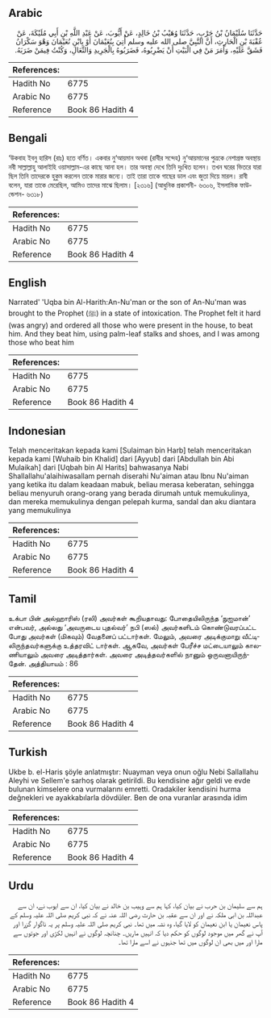 ## Arabic


<div dir="rtl" lang="ar" style={{fontSize:'larger',backgroundColor:'#f8f9fa',padding:20}}>
حَدَّثَنَا سُلَيْمَانُ بْنُ حَرْبٍ، حَدَّثَنَا وُهَيْبُ بْنُ خَالِدٍ، عَنْ أَيُّوبَ، عَنْ عَبْدِ اللَّهِ بْنِ أَبِي مُلَيْكَةَ، عَنْ عُقْبَةَ بْنِ الْحَارِثِ، أَنَّ النَّبِيَّ صلى الله عليه وسلم أُتِيَ بِنُعَيْمَانَ أَوْ بِابْنِ نُعَيْمَانَ وَهْوَ سَكْرَانُ فَشَقَّ عَلَيْهِ، وَأَمَرَ مَنْ فِي الْبَيْتِ أَنْ يَضْرِبُوهُ، فَضَرَبُوهُ بِالْجَرِيدِ وَالنِّعَالِ، وَكُنْتُ فِيمَنْ ضَرَبَهُ‏.‏
</div>
<div style={{backgroundColor:'#f8f9fa',padding:20, marginBottom: 10}}><table> <thead> <tr> <th>References:</th> <th></th> </tr> </thead> <tbody><tr><td>Hadith No</td><td>6775</td></tr><tr><td>Arabic No</td><td>6775</td></tr><tr><td>Reference</td><td>Book 86 Hadith 4</td></tr></tbody></table></div>

## Bengali


<div dir="ltr" lang="bn" style={{fontSize:'larger',backgroundColor:'#f8f9fa',padding:20}}>
‘উকবাহ ইবনু হারিস (রাঃ) হতে বর্ণিত। একবার নু‘আয়মান অথবা (রাবীর সন্দেহ) নু‘আয়মানের পুত্রকে নেশাগ্রস্ত অবস্থায় নবী সাল্লাল্লাহু আলাইহি ওয়াসাল্লাম-এর কাছে আনা হল। তার অবস্থা দেখে তিনি দুঃখিত হলেন। তখন ঘরের ভিতরে যারা ছিল তিনি তাদেরকে হুকুম করলেন তাকে মারার জন্যে। তাই তারা তাকে গাছের ডাল এবং জুতা দিয়ে মারল। রাবী বলেন, যারা তাকে মেরেছিল, আমিও তাদের মাঝে ছিলাম। [২৩১৬] (আধুনিক প্রকাশনী- ৬৩০৬, ইসলামিক ফাউন্ডেশন- ৬৩১৮)
</div>
<div style={{backgroundColor:'#f8f9fa',padding:20, marginBottom: 10}}><table> <thead> <tr> <th>References:</th> <th></th> </tr> </thead> <tbody><tr><td>Hadith No</td><td>6775</td></tr><tr><td>Arabic No</td><td>6775</td></tr><tr><td>Reference</td><td>Book 86 Hadith 4</td></tr></tbody></table></div>

## English


<div dir="ltr" lang="en" style={{fontSize:'larger',backgroundColor:'#f8f9fa',padding:20}}>
Narrated' 'Uqba bin Al-Harith:An-Nu'man or the son of An-Nu'man was brought to the Prophet (ﷺ) in a state of intoxication. The Prophet felt it hard (was angry) and ordered all those who were present in the house, to beat him. And they beat him, using palm-leaf stalks and shoes, and I was among those who beat him
</div>
<div style={{backgroundColor:'#f8f9fa',padding:20, marginBottom: 10}}><table> <thead> <tr> <th>References:</th> <th></th> </tr> </thead> <tbody><tr><td>Hadith No</td><td>6775</td></tr><tr><td>Arabic No</td><td>6775</td></tr><tr><td>Reference</td><td>Book 86 Hadith 4</td></tr></tbody></table></div>

## Indonesian


<div dir="ltr" lang="id" style={{fontSize:'larger',backgroundColor:'#f8f9fa',padding:20}}>
Telah menceritakan kepada kami [Sulaiman bin Harb] telah menceritakan kepada kami [Wuhaib bin Khalid] dari [Ayyub] dari [Abdullah bin Abi Mulaikah] dari [Uqbah bin Al Harits] bahwasanya Nabi Shallallahu'alaihiwasallam pernah diserahi Nu'aiman atau Ibnu Nu'aiman yang ketika itu dalam keadaan mabuk, beliau merasa keberatan, sehingga beliau menyuruh orang-orang yang berada dirumah untuk memukulinya, dan mereka memukulinya dengan pelepah kurma, sandal dan aku diantara yang memukulinya
</div>
<div style={{backgroundColor:'#f8f9fa',padding:20, marginBottom: 10}}><table> <thead> <tr> <th>References:</th> <th></th> </tr> </thead> <tbody><tr><td>Hadith No</td><td>6775</td></tr><tr><td>Arabic No</td><td>6775</td></tr><tr><td>Reference</td><td>Book 86 Hadith 4</td></tr></tbody></table></div>

## Tamil


<div dir="ltr" lang="ta" style={{fontSize:'larger',backgroundColor:'#f8f9fa',padding:20}}>
உக்பா பின் அல்ஹாரிஸ் (ரலி) அவர்கள் கூறியதாவது: போதையிலிருந்த ‘நுஐமான்’ என்பவர், அல்லது ‘அவருடைய புதல்வர்’ நபி (ஸல்) அவர்களிடம் கொண்டுவரப்பட்ட போது அவர்கள் (மிகவும்) வேதனைப் பட்டார்கள். மேலும், அவரை அடிக்குமாறு வீட்டிலிருந்தவர்களுக்கு உத்தரவிட் டார்கள். ஆகவே, அவர்கள் பேரீச்ச மட்டையாலும் காலணியாலும் அவரை அடித்தார்கள். அவரை அடித்தவர்களில் நானும் ஒருவனாயிருந்தேன். அத்தியாயம் : 86
</div>
<div style={{backgroundColor:'#f8f9fa',padding:20, marginBottom: 10}}><table> <thead> <tr> <th>References:</th> <th></th> </tr> </thead> <tbody><tr><td>Hadith No</td><td>6775</td></tr><tr><td>Arabic No</td><td>6775</td></tr><tr><td>Reference</td><td>Book 86 Hadith 4</td></tr></tbody></table></div>

## Turkish


<div dir="ltr" lang="tr" style={{fontSize:'larger',backgroundColor:'#f8f9fa',padding:20}}>
Ukbe b. el-Haris şöyle anlatmıştır: Nuayman veya onun oğlu Nebi Sallallahu Aleyhi ve Sellem'e sarhoş olarak getirildi. Bu kendisine ağır geldi ve evde bulunan kimselere ona vurmalarını emretti. Oradakiler kendisini hurma değnekleri ve ayakkabılarla dövdüler. Ben de ona vuranlar arasında idim
</div>
<div style={{backgroundColor:'#f8f9fa',padding:20, marginBottom: 10}}><table> <thead> <tr> <th>References:</th> <th></th> </tr> </thead> <tbody><tr><td>Hadith No</td><td>6775</td></tr><tr><td>Arabic No</td><td>6775</td></tr><tr><td>Reference</td><td>Book 86 Hadith 4</td></tr></tbody></table></div>

## Urdu


<div dir="rtl" lang="ur" style={{fontSize:'larger',backgroundColor:'#f8f9fa',padding:20}}>
ہم سے سلیمان بن حرب نے بیان کیا، کہا ہم سے وہیب بن خالد نے بیان کیا، ان سے ایوب نے، ان سے عبداللہ بن ابی ملکہ نے اور ان سے عقبہ بن حارث رضی اللہ عنہ نے کہ نبی کریم صلی اللہ علیہ وسلم کے پاس نعیمان یا ابن نعیمان کو لایا گیا، وہ نشہ میں تھا۔ نبی کریم صلی اللہ علیہ وسلم پر یہ ناگوار گزرا اور آپ نے گھر میں موجود لوگوں کو حکم دیا کہ انہیں ماریں۔ چنانچہ لوگوں نے انہیں لکڑی اور جوتوں سے مارا اور میں بھی ان لوگوں میں تھا جنہوں نے اسے مارا تھا۔
</div>
<div style={{backgroundColor:'#f8f9fa',padding:20, marginBottom: 10}}><table> <thead> <tr> <th>References:</th> <th></th> </tr> </thead> <tbody><tr><td>Hadith No</td><td>6775</td></tr><tr><td>Arabic No</td><td>6775</td></tr><tr><td>Reference</td><td>Book 86 Hadith 4</td></tr></tbody></table></div>